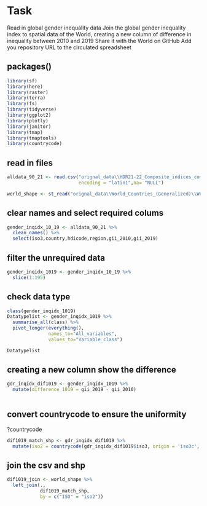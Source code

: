 # Task

Read in global gender inequality data
Join the global gender inequality index to spatial data of the World, creating a new column of difference in inequality between 2010 and 2019
Share it with the World on GitHub
Add you repository URL to the circulated spreadsheet


## packages()
```r
library(sf)
library(here)
library(raster)
library(terra)
library(fs)
library(tidyverse)
library(ggplot2)
library(plotly)
library(janitor)
library(tmap)
library(tmaptools)
library(countrycode)
```
## read in files
```r
alldata_90_21 <- read.csv("orignal_data\\HDR21-22_Composite_indices_complete_time_series.csv",header = TRUE, sep = ",",
                          encoding = "latin1",na= "NULL")

world_shape <- st_read("orignal_data\\World_Countries_(Generalized)\\World_Countries__Generalized_.shp")
```
## clear names and select required colums
```r
gender_inqidx_10_19 <- alldata_90_21 %>%
  clean_names() %>% 
  select(iso3,country,hdicode,region,gii_2010,gii_2019)
```
## filter the unrequired data
```r
gender_inqidx_1019 <- gender_inqidx_10_19 %>% 
  slice(1:195)

```
## check data type
```r
class(gender_inqidx_1019)
Datatypelist <- gender_inqidx_1019 %>%  
  summarise_all(class) %>% 
  pivot_longer(everything(), 
               names_to="All_variables", 
               values_to="Variable_class")

Datatypelist

```
## creating a new column show the difference
```r
gdr_inqidx_dif1019 <- gender_inqidx_1019 %>%
  mutate(difference_1019 = gii_2019 - gii_2010)
  
```
## convert countrycode to ensure the uniformity
?countrycode
```r
dif1019_match_shp <- gdr_inqidx_dif1019 %>% 
  mutate(iso2 = countrycode(gdr_inqidx_dif1019$iso3, origin = 'iso3c', destination = 'iso2c'))
```
## join the csv and shp
```r
dif1019_join <- world_shape %>% 
  left_join(., 
            dif1019_match_shp,
            by = c("ISO" = "iso2"))
```





